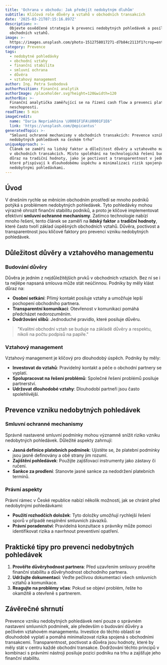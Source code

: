 ```yaml
---
title: 'Ochrana v obchodu: Jak předejít nedobytným dluhům'
subtitle: Klíčová role důvěry a vztahů v obchodních transakcích
date: '2025-03-21T07:15:16.897Z'
description: >-
  Objevte osvědčené strategie k prevenci nedobytných pohledávek a posílení
  obchodních vztahů.
image: >-
  https://images.unsplash.com/photo-1512758017271-d7b84c2113f1?crop=entropy&cs=tinysrgb&fit=max&fm=jpg&ixid=M3w3MjA5MjJ8MHwxfHJhbmRvbXx8fHx8fHx8fDE3NDI1NDEzMTZ8&ixlib=rb-4.0.3&q=80&w=1080
category: Prevence
tags:
  - nedobytné pohledávky
  - obchodní vztahy
  - finanční stabilita
  - smluvní ochrana
  - důvěra
  - vztahový management
author: Ing. Petra Svobodová
authorPosition: Finanční analytik
authorImage: /placeholder.svg?height=120&width=120
authorBio: >-
  Finanční analytička zaměřující se na řízení cash flow a prevenci platební
  neschopnosti.
readTime: 5 min
imageCredit:
  name: "Daria Nepriakhina \U0001F1FA\U0001F1E6"
  link: 'https://unsplash.com/@epicantus'
generatedTopic: >-
  "Smluvní ochranné mechanismy v obchodních transakcích: Prevence vzniku
  nedobytných pohledávek na českém trhu"
uniqueApproach: >-
  Článek se zaměří na lidský faktor a důležitost důvěry a vztahového managementu
  v obchodních transakcích. Místo spoléhání na technologická řešení bude kladen
  důraz na tradiční hodnoty, jako je poctivost a transparentnost v jednáních,
  které přispívají k dlouhodobému úspěchu a minimalizaci rizik spojených s
  nedobytnými pohledávkami.
---
```


## Úvod

V dnešním rychle se měnícím obchodním prostředí se mnoho podniků potýká s problémem nedobytných pohledávek. Tyto pohledávky mohou výrazně ohrozit finanční stabilitu podniků, a proto je klíčové implementovat efektivní **smluvní ochranné mechanismy**. Zatímco technologie nabízí mnoho řešení, tento článek se zaměří na **lidský faktor** a **tradiční hodnoty**, které často tvoří základ úspěšných obchodních vztahů. Důvěra, poctivost a transparentnost jsou klíčové faktory pro prevenci vzniku nedobytných pohledávek.

## Důležitost důvěry a vztahového managementu

### Budování důvěry

Důvěra je jedním z nejdůležitějších prvků v obchodních vztazích. Bez ní se i ta nejlépe napsaná smlouva může stát neúčinnou. Podniky by měly klást důraz na:

- **Osobní setkání**: Přímý kontakt posiluje vztahy a umožňuje lepší pochopení obchodního partnera.
- **Transparentní komunikaci**: Otevřenost v komunikaci pomáhá předcházet nedorozuměním.
- **Dodržování slibů**: Jednoduché pravidlo, které posiluje důvěru.

> "Kvalitní obchodní vztah se buduje na základě důvěry a respektu, nikoli na počtu podpisů na papíře."

### Vztahový management

Vztahový management je klíčový pro dlouhodobý úspěch. Podniky by měly:

- **Investovat do vztahů**: Pravidelný kontakt a péče o obchodní partnery se vyplatí.
- **Spolupracovat na řešení problémů**: Společné řešení problémů posiluje partnerství.
- **Udržovat dlouhodobé vztahy**: Dlouhodobí partneři jsou často spolehlivější.

## Prevence vzniku nedobytných pohledávek

### Smluvní ochranné mechanismy

Správně nastavené smluvní podmínky mohou významně snížit riziko vzniku nedobytných pohledávek. Důležité aspekty zahrnují:

- **Jasná definice platebních podmínek**: Ujistěte se, že platební podmínky jsou jasně definovány a obě strany jim rozumí.
- **Zajištění pohledávek**: Použijte zajišťovací instrumenty jako zástavy či ručení.
- **Sankce za prodlení**: Stanovte jasné sankce za nedodržení platebních termínů.

### Právní aspekty

Právní rámec v České republice nabízí několik možností, jak se chránit před nedobytnými pohledávkami:

- **Použití rozhodčích doložek**: Tyto doložky umožňují rychlejší řešení sporů v případě nesplnění smluvních závazků.
- **Právní poradenství**: Pravidelná konzultace s právníky může pomoci identifikovat rizika a navrhnout preventivní opatření.

## Praktické tipy pro prevenci nedobytných pohledávek

1. **Prověřte důvěryhodnost partnera**: Před uzavřením smlouvy prověřte finanční stabilitu a důvěryhodnost obchodního partnera.
2. **Udržujte dokumentaci**: Veďte pečlivou dokumentaci všech smluvních vztahů a komunikace.
3. **Reagujte na problémy včas**: Pokud se objeví problém, řešte ho okamžitě a otevřeně s partnerem.

## Závěrečné shrnutí

Prevence vzniku nedobytných pohledávek není pouze o správném nastavení smluvních podmínek, ale především o budování důvěry a pečlivém vztahovém managementu. Investice do těchto oblastí se dlouhodobě vyplatí a pomáhá minimalizovat rizika spojená s obchodními transakcemi. Transparentnost, poctivost a důvěra jsou hodnoty, které by měly stát v centru každé obchodní transakce. Dodržování těchto principů v kombinaci s právními nástroji posiluje pozici podniku na trhu a zajišťuje jeho finanční stabilitu.
